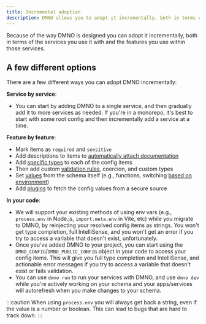 ```yaml
---
title: Incremental adoption
description: DMNO allows you to adopt it incrementally, both in terms of the services you use it with and the features you use within those services.
---
```


Because of the way DMNO is designed you can adopt it incrementally, both in terms of the services you use it with and the features you use within those services.

## A few different options

There are a few different ways you can adopt DMNO incrementally:

**Service by service**: 
- You can start by adding DMNO to a single service, and then gradually add it to more services as needed. If you're in a monorepo, it's best to start with some root config and then incrementally add a service at a time.

**Feature by feature**: 
  - Mark items as `required` and `sensitive`
  - Add descriptions to items to [automatically attach documentation](/docs/guides/schema/#docs--intellisense)
  - Add [specific types](/docs/guides/schema/#data-types--extends) to each of the config items
  - Then add custom [validation rules](/docs/guides/schema/#validations--required-config), coercion, and custom types
  - Set [values](/docs/guides/schema/#setting-item-values) from the schema itself (e.g., functions, switching [based on environment](/docs/guides/multi-env/))
  - Add [plugins](/docs/plugins/overview/) to fetch the config values from a secure source

**In your code**: 
  - We will support your existing methods of using env vars (e.g., `process.env` in Node.js, `import.meta.env` in Vite, etc) while you migrate to DMNO, by reinjecting your resolved config items as strings. You won't get type completion, full IntelliSense, and you won't get an error if you try to access a variable that doesn't exist, unfortunately.
  - Once you've added DMNO to your project, you can start using the `DMNO_CONFIG`/`DMNO_PUBLIC_CONFIG` object in your code to access your config items. This will give you full type completion and IntelliSense, and actionable error messages if you try to access a variable that doesn't exist or fails validation.
  - You can use `dmno run` to run your services with DMNO, and use `dmno dev` while you're actively working on your schema and your apps/services will autorefresh when you make changes to your schema.


:::caution
When using `process.env` you will always get back a string, even if the value is a number or boolean. This can lead to bugs that are hard to track down. 
:::


